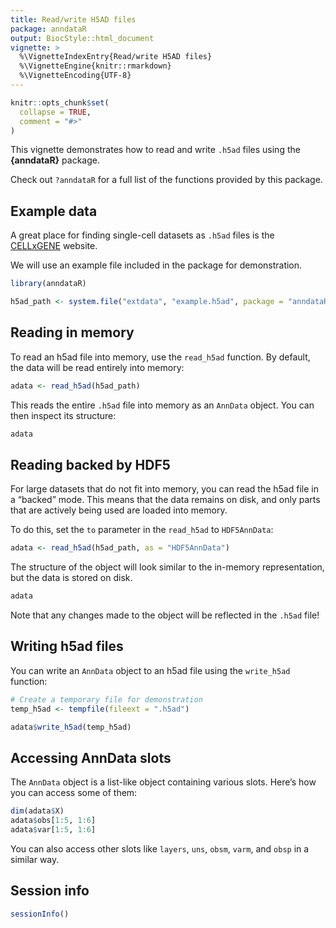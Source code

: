 ```yaml
---
title: Read/write H5AD files
package: anndataR
output: BiocStyle::html_document
vignette: >
  %\VignetteIndexEntry{Read/write H5AD files}
  %\VignetteEngine{knitr::rmarkdown}
  %\VignetteEncoding{UTF-8}
---
```


```r
knitr::opts_chunk$set(
  collapse = TRUE,
  comment = "#>"
)
```

This vignette demonstrates how to read and write `.h5ad` files using the **{anndataR}** package.

Check out `?anndataR` for a full list of the functions provided by this package.

## Example data

A great place for finding single-cell datasets as `.h5ad` files is the [CELLxGENE](https://cellxgene.cziscience.com/datasets) website. 

We will use an example file included in the package for demonstration.

```r
library(anndataR)

h5ad_path <- system.file("extdata", "example.h5ad", package = "anndataR")
```

## Reading in memory

To read an h5ad file into memory, use the `read_h5ad` function. By default, the data will be read entirely into memory:

```r
adata <- read_h5ad(h5ad_path)
```

This reads the entire `.h5ad` file into memory as an `AnnData` object. You can then inspect its structure:

```r
adata
```

## Reading backed by HDF5

For large datasets that do not fit into memory, you can read the h5ad file in a "backed" mode. This means that the data remains on disk, and only parts that are actively being used are loaded into memory. 

To do this, set the `to` parameter in the `read_h5ad` to `HDF5AnnData`:

```r
adata <- read_h5ad(h5ad_path, as = "HDF5AnnData")
```
The structure of the object will look similar to the in-memory representation, but the data is stored on disk.

```r
adata
```

Note that any changes made to the object will be reflected in the `.h5ad` file!

## Writing h5ad files

You can write an `AnnData` object to an h5ad file using the `write_h5ad` function:

``` r
# Create a temporary file for demonstration
temp_h5ad <- tempfile(fileext = ".h5ad")

adata$write_h5ad(temp_h5ad)
```

## Accessing AnnData slots

The `AnnData` object is a list-like object containing various slots. Here's how you can access some of them:

```r
dim(adata$X)
adata$obs[1:5, 1:6]
adata$var[1:5, 1:6]
```

You can also access other slots like `layers`, `uns`, `obsm`, `varm`, and `obsp` in a similar way.

## Session info

```r
sessionInfo()
```
